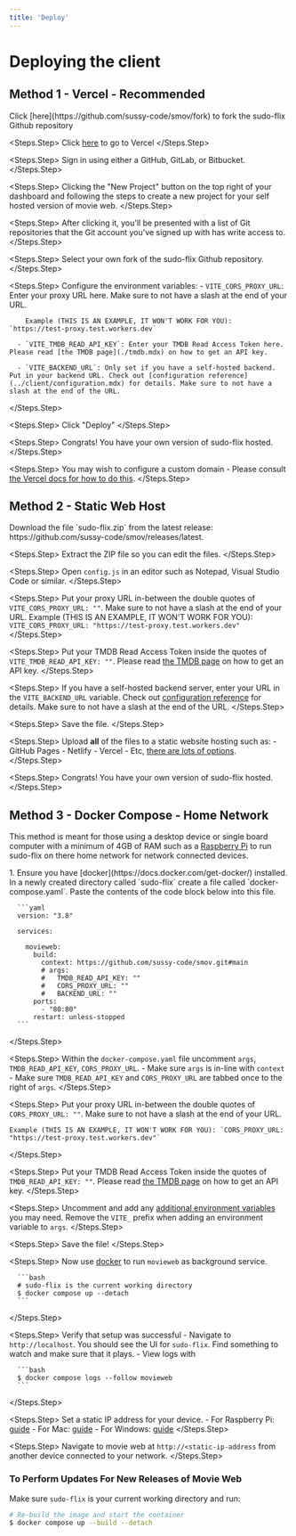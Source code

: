 ```yaml
---
title: 'Deploy'
---
```


# Deploying the client

## Method 1 - Vercel - Recommended

<Steps>
  <Steps.Step>
    Click [here](https://github.com/sussy-code/smov/fork) to fork the sudo-flix Github repository
  </Steps.Step>
  
  <Steps.Step>
    Click [here](https://vercel.com/) to go to Vercel
  </Steps.Step>
  
  <Steps.Step>
    Sign in using either a GitHub, GitLab, or Bitbucket.
  </Steps.Step>
  
  <Steps.Step>
    Clicking the "New Project" button on the top right of your dashboard and following the steps to create a new project for your self hosted version of movie web.
  </Steps.Step>
  
  <Steps.Step>
    After clicking it, you'll be presented with a list of Git repositories that the Git account you've signed up with has write access to. 
  </Steps.Step>
  
  <Steps.Step>
    Select your own fork of the sudo-flix Github repository.
  </Steps.Step>
  
  <Steps.Step>
    Configure the environment variables:
      - `VITE_CORS_PROXY_URL`: Enter your proxy URL here. Make sure to not have a slash at the end of your URL.
  
        Example (THIS IS AN EXAMPLE, IT WON'T WORK FOR YOU): `https://test-proxy.test.workers.dev`
  
      - `VITE_TMDB_READ_API_KEY`: Enter your TMDB Read Access Token here. Please read [the TMDB page](./tmdb.mdx) on how to get an API key.
  
      - `VITE_BACKEND_URL`: Only set if you have a self-hosted backend. Put in your backend URL. Check out [configuration reference](../client/configuration.mdx) for details. Make sure to not have a slash at the end of the URL.
  </Steps.Step>
  
  <Steps.Step>
    Click "Deploy"
  </Steps.Step>
  
  <Steps.Step>
    Congrats! You have your own version of sudo-flix hosted.
  </Steps.Step>
  
  <Steps.Step>
    You may wish to configure a custom domain - Please consult [the Vercel docs for how to do this](https://vercel.com/docs/getting-started-with-vercel/domains).
  </Steps.Step>
</Steps>

## Method 2 - Static Web Host

<Steps>
  <Steps.Step>
    Download the file `sudo-flix.zip` from the latest release: https://github.com/sussy-code/smov/releases/latest.
  </Steps.Step>
  
  <Steps.Step>
    Extract the ZIP file so you can edit the files.
  </Steps.Step>
  
  <Steps.Step>
    Open `config.js` in an editor such as Notepad, Visual Studio Code or similar.
  </Steps.Step>
  
  <Steps.Step>
    Put your proxy URL in-between the double quotes of `VITE_CORS_PROXY_URL: ""`. Make sure to not have a slash at the end of your URL.
    Example (THIS IS AN EXAMPLE, IT WON'T WORK FOR YOU): `VITE_CORS_PROXY_URL: "https://test-proxy.test.workers.dev"`
  </Steps.Step>
  
  <Steps.Step>
    Put your TMDB Read Access Token inside the quotes of `VITE_TMDB_READ_API_KEY: ""`. Please read [the TMDB page](./tmdb.mdx) on how to get an API key.
  </Steps.Step>
  
  <Steps.Step>
    If you have a self-hosted backend server, enter your URL in the `VITE_BACKEND_URL` variable. Check out [configuration reference](../client/configuration.mdx) for details. Make sure to not have a slash at the end of the URL.
  </Steps.Step>
  
  <Steps.Step>
    Save the file.
  </Steps.Step>
  
  <Steps.Step>
    Upload **all** of the files to a static website hosting such as:
      - GitHub Pages
      - Netlify
      - Vercel
      - Etc, [there are lots of options](https://www.staticwebsitehosting.org/).
  </Steps.Step>
  
  <Steps.Step>
    Congrats! You have your own version of sudo-flix hosted.
  </Steps.Step>
</Steps>

## Method 3 - Docker Compose - Home Network

This method is meant for those using a desktop device or single board computer with a minimum of 4GB of RAM such as a [Raspberry Pi](https://www.raspberrypi.com/) to run sudo-flix on there home network for network connected devices.

<Steps>
  <Steps.Step>
    1. Ensure you have [docker](https://docs.docker.com/get-docker/) installed. In a newly created directory called `sudo-flix` create a file called `docker-compose.yaml`. Paste the contents of the code block below into this file.
  
      ```yaml
      version: "3.8"
      
      services:
      
        movieweb:
          build:
            context: https://github.com/sussy-code/smov.git#main
            # args:
            #   TMDB_READ_API_KEY: ""
            #   CORS_PROXY_URL: ""
            #   BACKEND_URL: ""
          ports:
            - "80:80"
          restart: unless-stopped
      ```
  </Steps.Step>
  
  <Steps.Step>
    Within the `docker-compose.yaml` file uncomment `args`, `TMDB_READ_API_KEY`, `CORS_PROXY_URL`. 
      - Make sure `args` is in-line with `context` 
      - Make sure `TMDB_READ_API_KEY` and `CORS_PROXY_URL` are tabbed once to the right of `args`.
  </Steps.Step>
  
  <Steps.Step>
    Put your proxy URL in-between the double quotes of `CORS_PROXY_URL: ""`. Make sure to not have a slash at the end of your URL. 
  
    Example (THIS IS AN EXAMPLE, IT WON'T WORK FOR YOU): `CORS_PROXY_URL: "https://test-proxy.test.workers.dev"`
  </Steps.Step>
  
  <Steps.Step>
    Put your TMDB Read Access Token inside the quotes of `TMDB_READ_API_KEY: ""`. Please read [the TMDB page](./tmdb.mdx) on how to get an API key.
  </Steps.Step>
  
  <Steps.Step>
    Uncomment and add any [additional environment variables](configuration.mdx) you may need. Remove the `VITE_` prefix when adding an environment variable to `args`.
  </Steps.Step>
  
  <Steps.Step>
    Save the file!
  </Steps.Step>
  
  <Steps.Step>
    Now use [docker](https://docs.docker.com/get-docker/) to run `movieweb` as background service.
  
      ```bash
      # sudo-flix is the current working directory
      $ docker compose up --detach
      ```
  </Steps.Step>
  
  <Steps.Step>
    Verify that setup was successful
      - Navigate to `http://localhost`. You should see the UI for `sudo-flix`. Find something to watch and make sure that it plays. 
      - View logs with
  
      ```bash
      $ docker compose logs --follow movieweb
      ```
  </Steps.Step>
  
  <Steps.Step>
    Set a static IP address for your device.
      - For Raspberry Pi: [guide](https://www.makeuseof.com/raspberry-pi-set-static-ip/)
      - For Mac: [guide](https://www.macinstruct.com/tutorials/how-to-set-a-static-ip-address-on-a-mac/)
      - For Windows: [guide](https://www.pcmag.com/how-to/how-to-set-up-a-static-ip-address)
  </Steps.Step>
  
  <Steps.Step>
    Navigate to movie web at `http://<static-ip-address` from another device connected to your network.
  </Steps.Step>
</Steps>

### To Perform Updates For New Releases of Movie Web

Make sure `sudo-flix` is your current working directory and run:

```bash
# Re-build the image and start the container
$ docker compose up --build --detach
```

